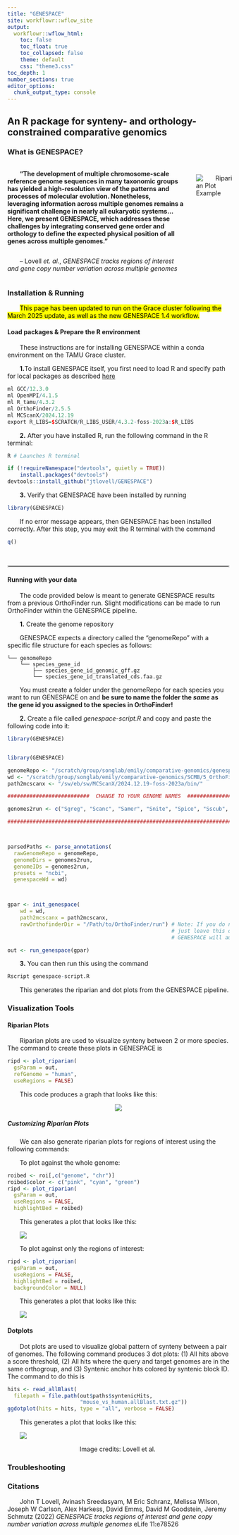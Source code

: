 ```yaml
---
title: "GENESPACE"
site: workflowr::wflow_site
output:
  workflowr::wflow_html:
    toc: false
    toc_float: true
    toc_collapsed: false
    theme: default
    css: "theme3.css"
toc_depth: 1
number_sections: true
editor_options:
  chunk_output_type: console
---
```


## An R package for synteny- and orthology-constrained comparative genomics {.tabset}

### What is GENESPACE?

<div class="img-with-text">
<style>
p {
  text-indent: 2em; /* Adjust the value as needed to simulate a tab */
}
</style>


<div class="text">
  <p><b>
"The development of multiple chromosome-scale reference genome sequences in many taxonomic groups has yielded a high-resolution view of the patterns and processes of molecular evolution. Nonetheless, leveraging information across multiple genomes remains a significant challenge in nearly all eukaryotic systems... Here, we present GENESPACE, which addresses these challenges by integrating conserved gene order and orthology to define the expected physical position of all genes across multiple genomes."</b></p>
  
   -- Lovell <i> et. al.</i>, <i> GENESPACE tracks regions of interest and gene copy number variation across multiple genomes </i>

  
</div>

<img src="assets/riparian-example.png" alt="Riparian Plot Example">
</div>
<style>
.img-with-text {
  display: flex;
  margin-top: 5px;
  align-items: flex-start;
}

.img-with-text img {
  margin-right: 20px;
  margin-top: 10px;
  max-width: 550px;
  height: auto;
}

.img-with-text .text {
  flex: 3 0 400px;
  display: flex;
  flex-direction: column;
}
</style>


### Installation & Running

<mark> This page has been updated to run on the Grace cluster following the March 2025 update, as well as the new GENESPACE 1.4 workflow.</mark>

#### Load packages & Prepare the R environment

These instructions are for installing GENESPACE within a conda environment on the TAMU Grace cluster.

**1.**To install GENESPACE itself, you first need to load R and specify
path for local packages as described [here](https://hprc.tamu.edu/kb/Software/R-tamu/)

```r
ml GCC/12.3.0
ml OpenMPI/4.1.5
ml R_tamu/4.3.2
ml OrthoFinder/2.5.5
ml MCScanX/2024.12.19
export R_LIBS=$SCRATCH/R_LIBS_USER/4.3.2-foss-2023a:$R_LIBS
```

**2.**  After you have installed R, run the following command in the R terminal:

```r
R # Launches R terminal 

if (!requireNamespace("devtools", quietly = TRUE))
    install.packages("devtools")
devtools::install_github("jtlovell/GENESPACE")
```

**3.** Verify that GENESPACE have been installed by running
```r
library(GENESPACE)
```
If no error message appears, then GENESPACE has been installed correctly. After this step, you may exit the R terminal with the command 

```r
q()
```

<br>
<hr style="border:2px solid lightgray">

#### Running with your data

The code provided below is meant to generate GENESPACE results from a previous OrthoFinder run. Slight modifications can be made to run OrthoFinder within the GENESPACE pipeline. 

**1.** Create the genome repository

GENESPACE expects a directory called the "genomeRepo" with a specific file structure for each species as follows:

```ascii
└── genomeRepo
    └── species_gene_id
        ├── species_gene_id_genomic_gff.gz
        └── species_gene_id_translated_cds.faa.gz
```

You must create a folder under the genomeRepo for each species you want to run GENESPACE on and **be sure to name the folder the *same* as the gene id you assigned to the species in OrthoFinder!**


**2.** Create a file called *genespace-script.R* and copy and paste the following code into it:

```r


library(GENESPACE)


library(GENESPACE)

genomeRepo <- "/scratch/group/songlab/emily/comparative-genomics/genespace/mormon-ID/genomeRepo"
wd <- "/scratch/group/songlab/emily/comparative-genomics/SCMB/5_OrthoFinder/fasta/genespace"
path2mcscanx <- "/sw/eb/sw/MCScanX/2024.12.19-foss-2023a/bin/"

##########################  CHANGE TO YOUR GENOME NAMES  ####################### 

genomes2run <- c("Sgreg", "Scanc", "Samer", "Snite", "Spice", "Sscub", "Csecu", "Brsri", "Amel", "Sinvi", "Apisu", "Dmela", "Ansimp")

################################################################################



parsedPaths <- parse_annotations(
  rawGenomeRepo = genomeRepo,
  genomeDirs = genomes2run,
  genomeIDs = genomes2run,
  presets = "ncbi",
  genespaceWd = wd)



gpar <- init_genespace(
    wd = wd,
    path2mcscanx = path2mcscanx,
    rawOrthofinderDir = "/Path/to/OrthoFinder/run") # Note: If you do not have a previous OrthoFinder run you want to run GENESPACE on, 
                                                    # just leave this option and only include the wd and path2mcscanx options and 
                                                    # GENESPACE will automatically run OrthoFinder for you

out <- run_genespace(gpar)

```

**3.** You can then run this using the command
```r
Rscript genespace-script.R
```

This generates the riparian and dot plots from the GENESPACE pipeline.


### Visualization Tools

#### Riparian Plots

Riparian plots are used to visualize synteny between 2 or more species. The command to create these plots in GENESPACE is 

```r
ripd <- plot_riparian(
  gsParam = out,
  refGenome = "human", 
  useRegions = FALSE)
```

This code produces a graph that looks like this: 

<center>
![](assets/riparian-example.png)
</center>

##### Customizing Riparian Plots

We can also generate riparian plots for regions of interest using the following commands:

To plot against the whole genome:

```r
roibed <- roi[,c("genome", "chr")]
roibed$color <- c("pink", "cyan", "green")
ripd <- plot_riparian(
  gsParam = out, 
  useRegions = FALSE, 
  highlightBed = roibed)
```

This generates a plot that looks like this:

![](assets/riparian-whole-genome-regions-of-interest.png)

To plot against only the regions of interest:

```r

ripd <- plot_riparian(
  gsParam = out,  
  useRegions = FALSE,
  highlightBed = roibed, 
  backgroundColor = NULL)

```

This generates a plot that looks like this:

![](assets/riparian-only-regions-of-interest.png)


#### Dotplots


Dot plots are used to visualize global pattern of synteny between a pair of genomes. The following command produces 3 dot plots: (1) All hits above a score threshold, (2) All hits where the query and target genomes are in the same orthogroup, and (3) Syntenic anchor hits colored by syntenic block ID. The command to do this is

```r
hits <- read_allBlast(
  filepath = file.path(out$paths$syntenicHits, 
                       "mouse_vs_human.allBlast.txt.gz"))
ggdotplot(hits = hits, type = "all", verbose = FALSE)
```

This generates a plot that looks like this:

![](assets/dotplots.png)

<center> Image credits: Lovell et al. </center>



### Troubleshooting
### Citations 
John T Lovell, Avinash Sreedasyam, M Eric Schranz, Melissa Wilson, Joseph W Carlson, Alex Harkess, David Emms, David M Goodstein, Jeremy Schmutz (2022) *GENESPACE tracks regions of interest and gene copy number variation across multiple genomes* eLife 11:e78526

    

